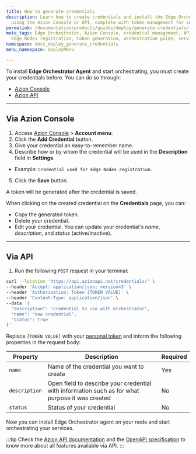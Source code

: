 ```yaml
---
title: How to generate credentials
description: Learn how to create credentials and install the Edge Orchestrator Agent
  using the Azion Console or API, complete with token management for service orchestration.
permalink: /documentation/products/guides/deploy/generate-credentials/
meta_tags: Edge Orchestrator, Azion Console, credential management, API integration,
  Edge Nodes registration, token generation, orchestration guide, service orchestration
namespace: docs_deploy_generate_credentials
menu_namespace: deployMenu

---
```


To install **Edge Orchestrator Agent** and start orchestrating, you must create your credentials before. You can do so through:

- [Azion Console](/en/documentation/products/guides/how-to-access-rtm/)
- [Azion API](https://api.azion.com/)

---

## Via Azion Console

1. Access [Azion Console](/en/documentation/products/guides/how-to-access-rtm/) > **Account menu**.
2. Click the **Add Credential** button.
3. Give your credential an easy-to-remember name.
4. Describe how or by whom the credential will be used in the **Description** field in **Settings**.
- Example: `Credential used for Edge Nodes registration`.
5. Click the **Save** button.

A token will be generated after the credential is saved.

When clicking on the created credential on the **Credentials** page, you can:

- Copy the generated token.
- Delete your credential.
- Edit your credential. You can update your credential's *name*, *description*, and *status* (active/inactive).

---

## Via API 

1. Run the following `POST` request in your terminal: 

```bash 
curl --location 'https://api.azionapi.net/credentials/' \
--header 'Accept: application/json; version=3' \
--header 'Authorization: Token [TOKEN VALUE]' \
--header 'Content-Type: application/json' \
--data '{
  "description": "credential to use with Orchestrator",
  "name": "new credential",
  "status": true
}'
```

Replace `[TOKEN VALUE]` with your [personal token](/en/documentation/products/guides/personal-tokens/) and inform the following properties in the request body:

| Property | Description | Required | 
| - | - | - | 
| `name` | Name of the credential you want to create  | Yes |
| `description` | Open field to describe your credential with information such as for what purpose it was created | No |
| `status` | Status of your credential | No  |


Now you can install Edge Orchestrator agent on your node and start orchestrating your services.

:::tip
Check the [Azion API documentation](https://api.azion.com/) and the [OpenAPI specification](https://github.com/aziontech/azionapi-openapi/) to know more about all features available via API.
:::


